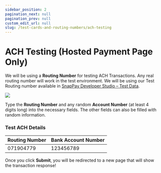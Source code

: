 ```yaml
---
sidebar_position: 2
pagination_next: null
pagination_prev: null
custom_edit_url: null
slug: /test-cards-and-routing-numbers/ach-testing
---
```


# ACH Testing (Hosted Payment Page Only)

We will be using a **Routing Number** for testing ACH Transactions. Any real routing number will work in
the test environment. We will be using our Test Routing number available in [SnapPay Developer Studio –
Test Data](https://developer.fiserv.com/product/SnapPay/docs/?path=docs/appendix-a-test-data.md&branch=main).

<img src='/img/6/2.png' />

Type the **Routing Number** and any random **Account Number** (at least 4 digits long) into the necessary
fields. The other fields can also be filled with random information.

### Test ACH Details

| Routing Number | Bank Account Number |
|---|---|
| 071904779 | 123456789 |

Once you click **Submit**, you will be redirected to a new page that will show the transaction response!

<!-- :::warning[Next Step]
 You will review the Device Integration flow. If this is not relevant to your agency, please skip
ahead to  ???
::: -->
